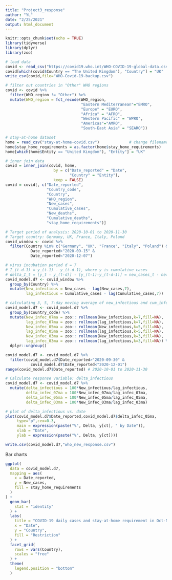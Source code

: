 ```yaml
---
title: "Project3_response"
author: "YL"
date: "2/25/2021"
output: html_document
---
```


```r
knitr::opts_chunk$set(echo = TRUE)
library(tidyverse)
library(dplyr)
library(zoo)
```

```r
# load data 
covid <- read_csv("https://covid19.who.int/WHO-COVID-19-global-data.csv")
covid[which(covid$Country == "The United Kingdom"), "Country"] = "UK"
write_csv(covid,file="WHO-Covid-19-backup.csv")

# filter out countries in "Other" WHO regions
covid <- covid %>% 
  filter(WHO_region != "Other") %>% 
  mutate(WHO_region = fct_recode(WHO_region,
                                 "Eastern Mediterranean"="EMRO",
                                 "Europe" = "EURO",
                                 "Africa" = "AFRO",
                                 "Western Pacific" = "WPRO",
                                 "Americas"="AMRO",
                                 "South-East Asia" = "SEARO"))

# stay-at-home dataset
home = read_csv("stay-at-home-covid.csv")             # change filename/directory if necessary
home$stay_home_requirements = as.factor(home$stay_home_requirements)
home[which(home$Entity == "United Kingdom"), "Entity"] = "UK"

# inner join data
covid = inner_join(covid, home, 
                     by = c("Date_reported" = "Date",
                            "Country" = "Entity"),
                     keep = FALSE)
covid = covid[, c("Date_reported", 
                  "Country_code", 
                  "Country", 
                  "WHO_region", 
                  "New_cases", 
                  "Cumulative_cases", 
                  "New_deaths", 
                  "Cumulative_deaths", 
                  "stay_home_requirements")]

# Target period of analysis: 2020-10-01 to 2020-11-30
# Target country: Germany, UK, France, Italy, Poland
covid_window <- covid %>% 
  filter(Country %in% c("Germany", "UK", "France", "Italy", "Poland") & 
           Date_reported>"2020-09-15" & 
           Date_reported<"2020-12-07")

# virus incubation period d = 7
# I_(t-d-1) = y_(t-1) - y_(t-d-1), where y is cumulative cases
# delta_I_t = [y_t - y_(t-d)] - [y_(t-1)-y_(t-d-1)] = new_cases_t - new_cases_(t-d)
covid_model.d7 <- covid_window %>% 
  group_by(Country) %>% 
  mutate(New_infectious = New_cases - lag(New_cases,7),
         lag_infectious = Cumulative_cases - lag(Cumulative_cases,7))

# calculating 3, 5, 7-day moving average of new_infectious and cum_infectious
covid_model.d7 <- covid_model.d7 %>% 
  group_by(Country_code) %>% 
  mutate(New_infec_07ma = zoo:: rollmean(New_infectious,k=7,fill=NA),
         lag_infec_07ma = zoo:: rollmean(lag_infectious,k=7,fill=NA),
         New_infec_05ma = zoo:: rollmean(New_infectious,k=5,fill=NA),
         lag_infec_05ma = zoo:: rollmean(lag_infectious,k=5,fill=NA),
         New_infec_03ma = zoo:: rollmean(New_infectious,k=3,fill=NA),
         lag_infec_03ma = zoo:: rollmean(lag_infectious,k=3,fill=NA)) %>%
  dplyr::ungroup()

covid_model.d7 <- covid_model.d7 %>% 
  filter(covid_model.d7$Date_reported>"2020-09-30" & 
           covid_model.d7$Date_reported<"2020-12-01")
range(covid_model.d7$Date_reported) # 2020-10-01 to 2020-11-30

# Calculate response variable: delta_infectious
covid_model.d7 <- covid_model.d7 %>% 
  mutate(delta_infectious = 100*New_infectious/lag_infectious, 
         delta_infec_07ma = 100*New_infec_07ma/lag_infec_07ma, 
         delta_infec_05ma = 100*New_infec_05ma/lag_infec_05ma, 
         delta_infec_03ma = 100*New_infec_03ma/lag_infec_03ma)

# plot of delta_infectious vs. date
plot(covid_model.d7$Date_reported,covid_model.d7$delta_infec_05ma, 
     type="p",cex=0.3,
     main = expression(paste("%", Delta, y[ct], " by Date")),
     xlab = "Date",
     ylab = expression(paste("%", Delta, y[ct])))

write.csv(covid_model.d7,"who_new_response.csv")
```

Bar charts
```r
ggplot(
  data = covid_model.d7,
  mapping = aes(
    x = Date_reported,
    y = New_cases,
    fill = stay_home_requirements
  )
) +
  geom_bar(
    stat = "identity"
  ) +
  labs(
    title = "COVID-19 daily cases and stay-at-home requirement in Oct-Nov 2020",
    x = "Date",
    y = "Country",
    fill = "Restriction"
  ) +
  facet_grid(
    rows = vars(Country),
    scales = "free"
  ) +
  theme(
    legend.position = "bottom"
  )
```
